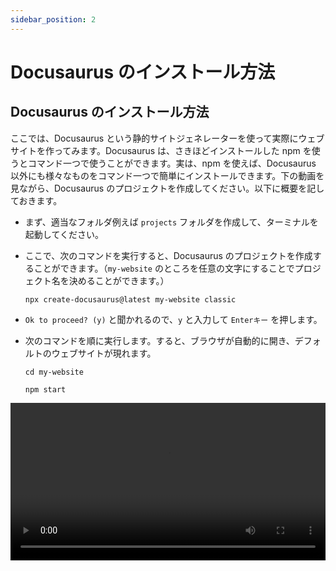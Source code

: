 ```yaml
---
sidebar_position: 2
---
```



# Docusaurus のインストール方法

## Docusaurus のインストール方法

ここでは、Docusaurus という静的サイトジェネレーターを使って実際にウェブサイトを作ってみます。Docusaurus は、さきほどインストールした npm を使うとコマンド一つで使うことができます。実は、npm を使えば、Docusaurus 以外にも様々なものをコマンド一つで簡単にインストールできます。下の動画を見ながら、Docusaurus のプロジェクトを作成してください。以下に概要を記しておきます。

- まず、適当なフォルダ例えば `projects` フォルダを作成して、ターミナルを起動してください。

- ここで、次のコマンドを実行すると、Docusaurus のプロジェクトを作成することができます。（`my-website` のところを任意の文字にすることでプロジェクト名を決めることができます。）

  ```shell
  npx create-docusaurus@latest my-website classic
  ```

- `Ok to proceed? (y)` と聞かれるので、`y` と入力して `Enterキー` を押します。

- 次のコマンドを順に実行します。すると、ブラウザが自動的に開き、デフォルトのウェブサイトが現れます。

  ```shell
  cd my-website
  ```

  ```shell
  npm start
  ```

<video src={installDocusaurus} controls width="100%" />

## Docusaurus の編集方法

ここでは、Docusaurus を実際に編集してみます。

- まず、ターミナル上で `Ctrlキー` と `C` を同時に押して、先程起動した Docusaurus のサーバーを終了してください。

- 次に、先程作成した Docusaurus のプロジェクトフォルダを VSCode で開きます。

- ターミナルを起動します。

- もう一度次のコマンドを実行して、Docusaurus のサーバーを起動します。先程のようにブラウザが自動的に開きます。

  ```shell
  npm start
  ```

- では、実際に編集してみましょう。今回は、チュートリアルのはじめのページを編集してみます。`docs` ファルダの中の `intro.md` というフォルダを開いて、上から 5 行目の `# Tutorial Intro` というところを `# Hello from Docusaurus` と書き換えてみましょう。（先頭に `#` と書いてあるのは、ここは見出しだという命令です。実は、Docusaurus は Markdown という非常に簡単な形式で書くことができます。）ブラウザを見ると、自動で編集した内容がプレビューされているはずです。

<video src={editDocusaurus} controls width="100%" />

:::info
先程、Docusaurus は Markdown という形式で書くことができると書きました。ここで、Markdown 記法について少し紹介しておきます。より詳しいことは、自分で調べてみてください。

1. `#` と書くことで見出しを書くことができます。

   <InteractiveCodeEditor
     language="markdown"
     defaultValue={"# レベル 1 の見出し"}
   />

2. `##` は `#` の一個下の見出しです。

   <InteractiveCodeEditor
     language="markdown"
     defaultValue={"## レベル 2 の見出し"}
   />

3. `**` で強調することができます。

   <InteractiveCodeEditor language="markdown" defaultValue={"**強調**"} />

4. `>` とすることで引用することができます。

   <InteractiveCodeEditor language="markdown" defaultValue={"> 引用"} />

5. 箇条書きは次のようにして書けます。

<InteractiveCodeEditor
  language="markdown"
  defaultValue={"
- アイテム 1\n\
- アイテム 2\n\
- アイテム 3\
"}
/>

6. 番号付き箇条書きは次のようにして書けます。

<InteractiveCodeEditor
  language="markdown"
  defaultValue={
    "\
1. アイテム 1\n\
1. アイテム 2\n\
1. アイテム 3\
"
  }
/>

7. バッククォート（ `` ` `` ）で囲むことでインラインコードを表示することができます。

<InteractiveCodeEditor language="markdown" defaultValue={"`コードテキスト`"} />

8. バッククォート 3 つで、コードブロックを表示することができます。

<InteractiveCodeEditor
  language="markdown"
  defaultValue={
    '\
```python\n\
print("Hello World!")\n\
```\
'
  }
/>

9. リンクは次のようにして表すことができます。

<InteractiveCodeEditor
  language="markdown"
  defaultValue={
    "[Introduction to Algorithms](https://sikepuri-algorithm.github.io/)"
  }
/>

10. 画像は次のようにして表示することができます。もちろん相対パスも使えます。

<InteractiveCodeEditor
  language="markdown"
  defaultValue={
    "![Introduction to Algorithms](https://sikepuri-algorithm.github.io/img/favicon.ico)"
  }
/>

11. 実は、Markdown の中には HTML も書くことができます。

<InteractiveCodeEditor
  language="markdown"
  defaultValue={'<button type="button">ボタン</button>'}
/>

:::

:::info
実は、Docusaurus は Markdown だけでなく MDX でも書くことができます。MDX は、Markdown の中で JSX 記法 を使えるものです。JSX 記法 は、JavaScript の中に HTML を書くことができるものですが、JavaScript や HTML の知識が必要になるので、自分で調べてみてください。

JavaScript を文書の中に書くことができるので、例えば次のような表現が可能です。

```mdx live
<>{2 * Math.PI}</>
```

ちなみに、このシケプリではライフゲームのコンポーネントを作ったので、それを使うときはファイルの先頭で次のようにインポートしてから、次のように書くだけでライフゲームを表示できます（笑）

```markdown
import LifeGame from "@site/src/components/LifeGame/LifeGame";
```

```mdx live
<LifeGame />
```

:::
